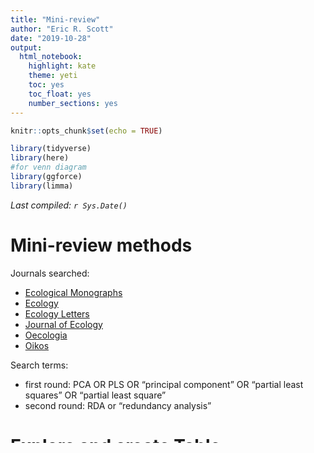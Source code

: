 ```yaml
---
title: "Mini-review"
author: "Eric R. Scott"
date: "2019-10-28"
output: 
  html_notebook: 
    highlight: kate
    theme: yeti
    toc: yes
    toc_float: yes
    number_sections: yes
---
```


```r
knitr::opts_chunk$set(echo = TRUE)

library(tidyverse)
library(here)
#for venn diagram
library(ggforce)
library(limma)
```

*Last compiled: `r Sys.Date()`*

# Mini-review methods

Journals searched:

- [Ecological Monographs](https://esajournals.onlinelibrary.wiley.com/journal/15577015)
- [Ecology](https://esajournals.onlinelibrary.wiley.com/journal/19399170)
- [Ecology Letters](https://onlinelibrary.wiley.com/journal/14610248)
- [Journal of Ecology](https://besjournals.onlinelibrary.wiley.com/journal/13652745)
- [Oecologia](https://www.springer.com/journal/442/)
- [Oikos](https://onlinelibrary.wiley.com/toc/16000706/current)


Search terms:

- first round:  PCA OR PLS OR "principal component" OR "partial least squares" OR "partial least square"
- second round: RDA or "redundancy analysis"


# Explore and create Table

To skip the wrangling above and just re-run these analyses:

```r
df_supp <- read_csv(here::here("data", "mini-review.csv"))
```

## How many papers total and broken down by journal?

```r
df_supp
nrow(df_supp)
count(df_supp, journal)
```

## how many papers use each method

```r
df_supp %>% 
  summarize(PCA = sum(!is.na(pca_use)), 
            PLS = sum(!is.na(pls_use)),
            RDA = sum(!is.na(rda_use)))
```


All unsupervised vs. all supervised (in numbers of publications)

```r
df_supp %>% 
  summarize(unsupervised = sum(!is.na(pca_use) | !is.na(other_unsupervised)),
            supervised = sum(!is.na(pls_use) | !is.na(rda_use) | !is.na(other_supervised)))
```

All unsupervised vs. all supervised (in numbers of applications.  That is, counting each method)

```r
df_supp %>% 
  summarize(unsupervised = sum(!is.na(pca_use), !is.na(other_unsupervised)),
            supervised = sum(!is.na(pls_use), !is.na(rda_use), !is.na(other_supervised)))
```


```r
df_venn <- 
  df_supp %>%
  select(pca_use, rda_use, pls_use) %>% 
  mutate_all(~ifelse(is.na(.), 0, 1))

vennCounts(df_venn) %>% vennDiagram()
```

Prettier version:


```r
vdc <- vennCounts(df_venn)
vdc
df.venn <- data.frame(x = c(0, 0.866, -0.866),
                      y = c(1, -0.5, -0.5),
                      labels = c('PLS', 'RDA', 'PCA'))
```


```r
class(vdc) <- 'matrix'
df.vdc <- as.data.frame(vdc)[-1,] %>%
  mutate(x = c(0, 1.2, 0.8, -1.2, -0.8, 0, 0),
         y = c(1.2, -0.6, 0.5, -0.6, 0.5, -1, 0))

ggplot(df.venn, aes(x0 = x, y0 = y, r = 1.5, fill = labels)) +
    geom_circle(alpha = .3, size = 1, colour = 'grey') +
      coord_fixed() +
  annotate("text", x = df.vdc$x, y = df.vdc$y, label = df.vdc$Counts, size = 5) +
        theme_void()
```


## How is PLS used?

```r
pls_use <-
  df_supp %>%
  filter(!is.na(pls_use)) %>% 
  mutate(pls_use = fct_infreq(pls_use)) %>% 
  count(pls_use) %>%
  rename("Use" = pls_use,
         "Number of publications" = n)
pls_use
```

## How is RDA used?

```r
rda_use <-
  df_supp %>%
  filter(!is.na(rda_use)) %>% 
  mutate(rda_use = fct_infreq(rda_use)) %>% 
  count(rda_use) %>%
  rename("Use" = rda_use,
         "Number of publications" = n)
rda_use
```

## How is PCA used?

PCA use level 1

```r
pca_use <-
  df_supp %>% 
  filter(!is.na(pca_use)) %>% 
  mutate(pca_use = fct_infreq(pca_use) %>% fct_relevel("PCs used as variables", after = Inf)) %>% 
  group_by(pca_use) %>% 
  count() %>% 
  rename("Use" = pca_use,
         "Number of publications" = n)
pca_use
```

If PCs are used as variables, how are they used?

```r
pc_variable_use <-
  df_supp %>% 
  filter(!is.na(pc_variable_use)) %>% 
  mutate(pc_variable_use = fct_infreq(pc_variable_use) %>% 
           fct_relevel("Interest in relationships with raw variables",
                       after = Inf)) %>% 
  group_by(pc_variable_use) %>% 
  count() %>% 
  rename("Use" = pc_variable_use,
         "Number of publications" = n)

pc_variable_use
#check that all pc uses accounted for
sum(pc_variable_use[2]) == pca_use[4, 2]
```

When PCs are used as variables in other models, do the studies have multivariate responses or multivariate predictors/explanatory variables?

```r
df_supp %>% 
  filter(pca_use == "PCs used as variables") %>% 
  count(mv_response_or_predictor)
```

How many components are retained?

```r
df_supp %>% 
  filter(!is.na(pca_use)) %>% 
  group_by(pca_use) %>% 
  summarize(mean_n_pcs = mean(pcs_retained, na.rm = TRUE),
            median_n_pcs = median(pcs_retained, na.rm = TRUE),
            min_n_pcs = min(pcs_retained, na.rm = TRUE),
            max_n_pcs = max(pcs_retained, na.rm = TRUE))

df_supp %>% 
  filter(pca_use == "PCs used as variables") %>% 
  count(pcs_retained) %>% 
  ggplot(aes(x = pcs_retained, y = n)) + geom_col() +
  scale_x_continuous("Number of PCs retained", n.breaks = 10) +
  scale_y_continuous("Number of Studies") +
  theme_bw()
ggsave(here("out", "Fig S1.png"), height = 4, width = 5)
```



If the authors are interested in doing a supervised type test, is there a more appropriate supervised drop-in replacement for what they did?

```r
supervised_alt <-
  df_supp %>% 
  filter(!is.na(supervised_alt)) %>% 
  mutate(supervised_alt = fct_relevel(supervised_alt, "yes", "no", "maybe")) %>% 
  group_by(supervised_alt) %>% 
  count()  %>% 
  rename("Use" = supervised_alt,
         "Number of publications" = n)
supervised_alt
```


Combine, export, do some editing in Excel or Numbers for publication 

```r
bind_rows(pls_use, rda_use, pca_use, pc_variable_use, supervised_alt) %>%
  write_csv(here("out", "review-table-rough.csv"))
```

## How often are other multivariate methods used?

```r
df_supp %>% 
  filter(!is.na(other_supervised)) %>% count()
```

## How manuy uses of each "other" supervised method, etc.

```r
df_supp %>% 
  filter(!is.na(other_supervised)) %>% 
  separate_rows(other_supervised, sep = ", ") %>% 
  count(other_supervised) %>% 
  arrange(desc(n))
```

## How is PERMANOVA and PCA used together?

```r
df_supp %>% 
  filter(!is.na(other_supervised)) %>% 
  separate_rows(other_supervised, sep = ", ") %>% 
  filter(other_supervised == "PERMANOVA") 
```



